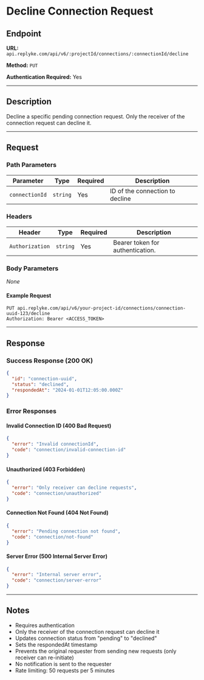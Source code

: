 # Decline Connection Request

## Endpoint

**URL:** `api.replyke.com/api/v6/:projectId/connections/:connectionId/decline`

**Method:** `PUT`

**Authentication Required:** Yes

---

## Description

Decline a specific pending connection request. Only the receiver of the connection request can decline it.

---

## Request

### Path Parameters

| Parameter      | Type     | Required | Description                          |
| -------------- | -------- | -------- | ------------------------------------ |
| `connectionId` | `string` | Yes      | ID of the connection to decline |

### Headers

| Header          | Type     | Required | Description                      |
| --------------- | -------- | -------- | -------------------------------- |
| `Authorization` | `string` | Yes      | Bearer token for authentication. |

### Body Parameters

_None_

#### Example Request

```http
PUT api.replyke.com/api/v6/your-project-id/connections/connection-uuid-123/decline
Authorization: Bearer <ACCESS_TOKEN>
```

---

## Response

### Success Response (200 OK)

```json
{
  "id": "connection-uuid",
  "status": "declined",
  "respondedAt": "2024-01-01T12:05:00.000Z"
}
```

### Error Responses

#### Invalid Connection ID (400 Bad Request)

```json
{
  "error": "Invalid connectionId",
  "code": "connection/invalid-connection-id"
}
```

#### Unauthorized (403 Forbidden)

```json
{
  "error": "Only receiver can decline requests",
  "code": "connection/unauthorized"
}
```

#### Connection Not Found (404 Not Found)

```json
{
  "error": "Pending connection not found",
  "code": "connection/not-found"
}
```

#### Server Error (500 Internal Server Error)

```json
{
  "error": "Internal server error",
  "code": "connection/server-error"
}
```

---

## Notes

- Requires authentication
- Only the receiver of the connection request can decline it
- Updates connection status from "pending" to "declined"
- Sets the respondedAt timestamp
- Prevents the original requester from sending new requests (only receiver can re-initiate)
- No notification is sent to the requester
- Rate limiting: 50 requests per 5 minutes